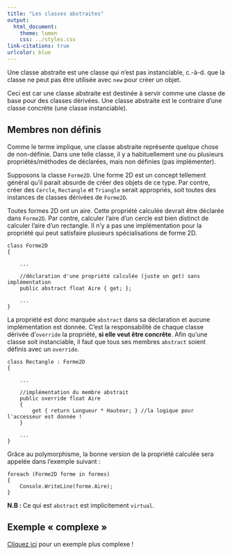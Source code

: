 ```yaml
---
title: "Les classes abstraites"
output:
  html_document:
    theme: lumen
    css: ../styles.css
link-citations: true
urlcolor: blue
---
```


Une classe abstraite est une classe qui n'est pas instanciable, c.-à-d. que la classe ne peut pas être utilisée avec `new` pour créer un objet.

Ceci est car une classe abstraite est destinée à servir comme une classe de base pour des classes dérivées. Une classe abstraite est le contraire d'une classe concrète (une classe instanciable). 

## Membres non définis
Comme le terme implique, une classe abstraite représente quelque chose de non-définie. Dans une telle classe, il y a habituellement une ou plusieurs propriétés/méthodes de déclarées, mais non définies (pas implémenter).

Supposons la classe `Forme2D`. Une forme 2D est un concept tellement général qu'il parait absurde de créer des objets de ce type. Par contre, créer des `Cercle`, `Rectangle` et `Triangle` serait appropriés, soit toutes des instances de classes dérivées de `Forme2D`.

Toutes formes 2D ont un aire. Cette propriété calculée devrait être déclarée dans `Forme2D`. Par contre, calculer l'aire d'un cercle est bien distinct de calculer l'aire d'un rectangle. Il n'y a pas une implémentation pour la propriété qui peut satisfaire plusieurs spécialisations de forme 2D.

```
class Forme2D
{

    ...
 
    //déclaration d'une propriété calculée (juste un get) sans implémentation
    public abstract float Aire { get; };
    
    ...
}
```

La propriété est donc marquée `abstract` dans sa déclaration et aucune implémentation est donnée. C'est la responsabilité de chaque classe dérivée d'`override` la propriété, **si elle veut être concrête**. Afin qu'une classe soit instanciable, il faut que tous ses membres `abstract` soient définis avec un `override`. 

```
class Rectangle : Forme2D
{

    ...

    //implémentation du membre abstrait
    public override float Aire 
    { 
        get { return Longueur * Hauteur; } //la logique pour l'accesseur est donnée !
    }
    
    ...
}
```

Grâce au polymorphisme, la bonne version de la propriété calculée sera appelée dans l'exemple suivant :

```
foreach (Forme2D forme in formes)
{
    Console.WriteLine(forme.Aire);
}
```

**N.B : ** Ce qui est `abstract` est implicitement `virtual`.

## Exemple « complexe »
[Cliquez ici](ExempleClasseAbstraite.zip) pour un exemple plus complexe !

